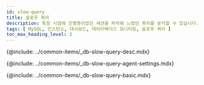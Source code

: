 ```yaml
---
id: slow-query
title: 슬로우 쿼리
description: 특정 시점에 진행중이었던 세션을 파악해 느렸던 쿼리를 분석할 수 있습니다.
tags: [ MySQL, 인스턴스, 대시보드, 데이터베이스 모니터링, 슬로우 쿼리 ]
toc_max_heading_level: 2
---
```



<Note product='MySQL' link='../mysql-v1/slow-query' />

<!-- 개요 -->
{@include: ../common-items/_db-slow-query-desc.mdx}

<!-- 슬로우 쿼리 에이전트 설정 -->
{@include: ../common-items/_db-slow-query-agent-settings.mdx} 

<!-- 기본 화면 안내 -->
{@include: ../common-items/_db-slow-query-basic.mdx} 